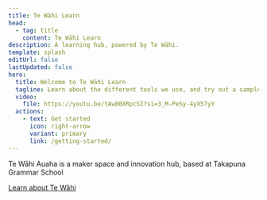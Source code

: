 ```yaml
---
title: Te Wāhi Learn
head:
  - tag: title
    content: Te Wāhi Learn
description: A learning hub, powered by Te Wāhi.
template: splash
editUrl: false
lastUpdated: false
hero:
  title: Welcome to Te Wāhi Learn
  tagline: Learn about the different tools we use, and try out a sample project.
  video:
    file: https://youtu.be/tAw80XRpcSI?si=3_M-PeSy-4yX57yY
  actions:
    - text: Get started
      icon: right-arrow
      variant: primary
      link: /getting-started/
---
```



<AboutAstro title="About">
Te Wāhi Auaha is a maker space and innovation hub, based at Takapuna Grammar School

[Learn about Te Wāhi](https://tewahi.com/)

</AboutAstro>
